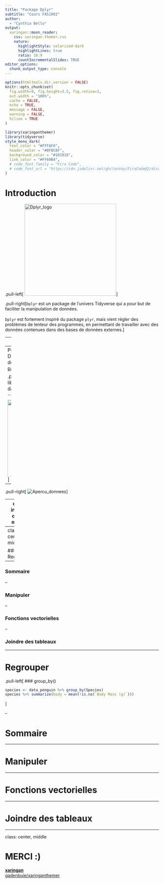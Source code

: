 ```yaml
---
title: "Package Dplyr"
subtitle: "Cours FAS1002"  
author: 
  - "Cynthia Bello"
output:
  xaringan::moon_reader:
    css: xaringan-themer.css
    nature:
      highlightStyle: solarized-dark
      highlightLines: true
      ratio: 16:9
      countIncrementalSlides: TRUE
editor_options: 
  chunk_output_type: console
---
```

```r
options(htmltools.dir.version = FALSE)
knitr::opts_chunk$set(
  fig.width=9, fig.height=3.5, fig.retina=3,
  out.width = "100%",
  cache = FALSE,
  echo = TRUE,
  message = FALSE, 
  warning = FALSE,
  hiline = TRUE
)
```

```r
library(xaringanthemer)
library(tidyverse)
style_mono_dark(
  text_color = "#FFFAF0",
  header_color = "#8FBC8F",
  background_color = "#181818",
  link_color = "#FF69B4",
  # code_font_family = "Fira Code",
  # code_font_url = "https://cdn.jsdelivr.net/gh/tonsky/FiraCode@2/distr/fira_code.css"
)
```

# Introduction

.pull-left[
<img src="dplyr_logo.png" alt="Dplyr_logo" width="300"/>
]

.pull-right[`Dplyr` est un package de l'univers Tidyverse qui a pour but de faciliter la manipulation de données. <br><br> `Dplyr` est fortement inspiré du package `plyr`, mais vient régler des problèmes de lenteur des programmes, en permettant de travailler avec des données contenues dans des bases de données externes.
]



---
class: center

# Importation des données 

--
Pour démontrer les fonctions de Dplyr, nous allons utilisé les données brutes 
de [palmerpenguins](https://allisonhorst.github.io/palmerpenguins/reference/penguins_raw.html#format)

.pull-left[
```r
library(palmerpenguins)
data_penguin = (penguins_raw)

```
<img src="palmerpenguins.png" alt="PalmerPenguins" width="250"/>
]
--
.pull-right[
<img src="apercu_tab.png" alt="Apercu_donnees" width=""/>
]

---
class: inverse center middle

#  🐧 Les Fonctions de Dplyr 🐧

---
class: center, middle

### Regrouper

--

### Sommaire 

--

### Manipuler 

--

### Fonctions vectorielles

--

### Joindre des tableaux


---

# Regrouper

.pull-left[
### group_by()
```r
species <- data_penguin %>% group_by(Species) 
species %>% summarize(body = mean(!is.na(`Body Mass (g)`)))

```
]

--

<!-- .pull-left[ -->
<!-- ### rowwise() -->


<!-- ] -->

<!-- -- -->

<!-- .pull-right[ -->
<!-- ### ungroup() -->


<!-- ] -->
---

# Sommaire

---

# Manipuler


---



# Fonctions vectorielles

---


# Joindre des tableaux


---

class: center, middle

# MERCI :) 

[**xaringan**](https://github.com/yihui/xaringan)<br>
[gadenbuie/xaringanthemer](https://github.com/gadenbuie/xaringanthemer)


